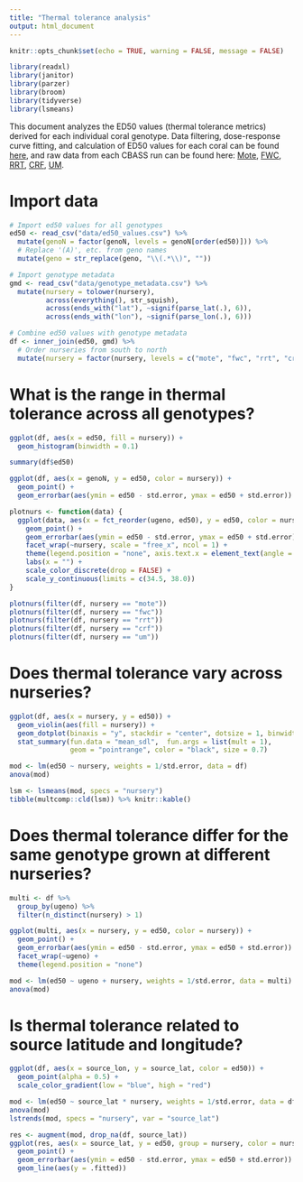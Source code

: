 ```yaml
---
title: "Thermal tolerance analysis"
output: html_document
---
```


```r
knitr::opts_chunk$set(echo = TRUE, warning = FALSE, message = FALSE)

library(readxl)
library(janitor)
library(parzer)
library(broom)
library(tidyverse)
library(lsmeans)
```

This document analyzes the ED50 values (thermal tolerance metrics) derived for each individual coral genotype. Data filtering, dose-response curve fitting, and calculation of ED50 values for each coral can be found [here](tidy_PAM.html), and raw data from each CBASS run can be found here: [Mote](Mote_Acer.html), [FWC](FWC_Acer.html), [RRT](RRT_Acer.html), [CRF](CRF_Acer.html), [UM](UM_Acer.html).

# Import data
```r
# Import ed50 values for all genotypes
ed50 <- read_csv("data/ed50_values.csv") %>%
  mutate(genoN = factor(genoN, levels = genoN[order(ed50)])) %>%
  # Replace '(A)', etc. from geno names
  mutate(geno = str_replace(geno, "\\(.*\\)", ""))

# Import genotype metadata
gmd <- read_csv("data/genotype_metadata.csv") %>%
  mutate(nursery = tolower(nursery),
         across(everything(), str_squish),
         across(ends_with("lat"), ~signif(parse_lat(.), 6)),             # parse latitude
         across(ends_with("lon"), ~signif(parse_lon(.), 6)))             # parse longitude

# Combine ed50 values with genotype metadata
df <- inner_join(ed50, gmd) %>%
  # Order nurseries from south to north
  mutate(nursery = factor(nursery, levels = c("mote", "fwc", "rrt", "crf", "um")))
```

# What is the range in thermal tolerance across all genotypes?
```r
ggplot(df, aes(x = ed50, fill = nursery)) + 
  geom_histogram(binwidth = 0.1)

summary(df$ed50)
```

```r
ggplot(df, aes(x = genoN, y = ed50, color = nursery)) +
  geom_point() +
  geom_errorbar(aes(ymin = ed50 - std.error, ymax = ed50 + std.error))
```

```r
plotnurs <- function(data) {
  ggplot(data, aes(x = fct_reorder(ugeno, ed50), y = ed50, color = nursery)) +
    geom_point() +
    geom_errorbar(aes(ymin = ed50 - std.error, ymax = ed50 + std.error)) +
    facet_wrap(~nursery, scale = "free_x", ncol = 1) +
    theme(legend.position = "none", axis.text.x = element_text(angle = 45, hjust = 1)) +
    labs(x = "") +
    scale_color_discrete(drop = FALSE) +
    scale_y_continuous(limits = c(34.5, 38.0))
}

plotnurs(filter(df, nursery == "mote"))
plotnurs(filter(df, nursery == "fwc"))
plotnurs(filter(df, nursery == "rrt"))
plotnurs(filter(df, nursery == "crf"))
plotnurs(filter(df, nursery == "um"))
```

# Does thermal tolerance vary across nurseries?
```r
ggplot(df, aes(x = nursery, y = ed50)) +
  geom_violin(aes(fill = nursery)) +
  geom_dotplot(binaxis = "y", stackdir = "center", dotsize = 1, binwidth = 0.05, alpha = 0.2) +
  stat_summary(fun.data = "mean_sdl",  fun.args = list(mult = 1), 
               geom = "pointrange", color = "black", size = 0.7)

mod <- lm(ed50 ~ nursery, weights = 1/std.error, data = df)
anova(mod)

lsm <- lsmeans(mod, specs = "nursery")
tibble(multcomp::cld(lsm)) %>% knitr::kable()
```

# Does thermal tolerance differ for the same genotype grown at different nurseries?
```r
multi <- df %>%
  group_by(ugeno) %>%
  filter(n_distinct(nursery) > 1)

ggplot(multi, aes(x = nursery, y = ed50, color = nursery)) +
  geom_point() +
  geom_errorbar(aes(ymin = ed50 - std.error, ymax = ed50 + std.error)) +
  facet_wrap(~ugeno) +
  theme(legend.position = "none")

mod <- lm(ed50 ~ ugeno + nursery, weights = 1/std.error, data = multi)
anova(mod)
```


# Is thermal tolerance related to source latitude and longitude?
```r
ggplot(df, aes(x = source_lon, y = source_lat, color = ed50)) +
  geom_point(alpha = 0.5) +
  scale_color_gradient(low = "blue", high = "red")

mod <- lm(ed50 ~ source_lat * nursery, weights = 1/std.error, data = df)
anova(mod)
lstrends(mod, specs = "nursery", var = "source_lat")

res <- augment(mod, drop_na(df, source_lat))
ggplot(res, aes(x = source_lat, y = ed50, group = nursery, color = nursery)) +
  geom_point() +
  geom_errorbar(aes(ymin = ed50 - std.error, ymax = ed50 + std.error)) +
  geom_line(aes(y = .fitted))
```
